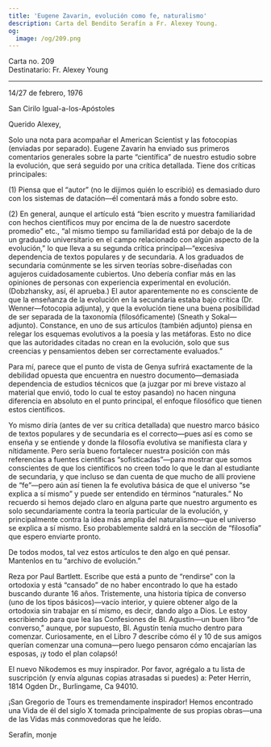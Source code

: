 ```yaml
---
title: 'Eugene Zavarin, evolución como fe, naturalismo'
description: Carta del Bendito Serafín a Fr. Alexey Young.
og:
  image: /og/209.png
---
```


<div style={{textAlign:'right', fontFamily:'monospace'}}>Carta no. 209</div>
<div style={{textAlign:'left', fontFamily:'monospace'}}>Destinatario: Fr. Alexey Young</div>

---

14/27 de febrero, 1976

San Cirilo Igual-a-los-Apóstoles

Querido Alexey,

Solo una nota para acompañar el American Scientist y las fotocopias (enviadas por separado). Eugene Zavarin ha enviado sus primeros comentarios generales sobre la parte “científica” de nuestro estudio sobre la evolución, que será seguido por una crítica detallada. Tiene dos críticas principales:

(1) Piensa que el “autor” (no le dijimos quién lo escribió) es demasiado duro con los sistemas de datación—él comentará más a fondo sobre esto.

(2) En general, aunque el artículo está “bien escrito y muestra familiaridad con hechos científicos muy por encima de la de nuestro sacerdote promedio” etc., “al mismo tiempo su familiaridad está por debajo de la de un graduado universitario en el campo relacionado con algún aspecto de la evolución,” lo que lleva a su segunda crítica principal—“excesiva dependencia de textos populares y de secundaria. A los graduados de secundaria comúnmente se les sirven teorías sobre-diseñadas con agujeros cuidadosamente cubiertos. Uno debería confiar más en las opiniones de personas con experiencia experimental en evolución. (Dobzhansky, así, él aprueba.) El autor aparentemente no es consciente de que la enseñanza de la evolución en la secundaria estaba bajo crítica (Dr. Wenner—fotocopia adjunta), y que la evolución tiene una buena posibilidad de ser separada de la taxonomía (filosóficamente) (Sneath y Sokal—adjunto). Constance, en uno de sus artículos (también adjunto) piensa en relegar los esquemas evolutivos a la poesía y las metáforas. Esto no dice que las autoridades citadas no crean en la evolución, solo que sus creencias y pensamientos deben ser correctamente evaluados.”

Para mí, parece que el punto de vista de Genya sufrirá exactamente de la debilidad opuesta que encuentra en nuestro documento—demasiada dependencia de estudios técnicos que (a juzgar por mi breve vistazo al material que envió, todo lo cual te estoy pasando) no hacen ninguna diferencia en absoluto en el punto principal, el enfoque filosófico que tienen estos científicos.

Yo mismo diría (antes de ver su crítica detallada) que nuestro marco básico de textos populares y de secundaria es el correcto—pues así es como se enseña y se entiende y donde la filosofía evolutiva se manifiesta clara y nítidamente. Pero sería bueno fortalecer nuestra posición con más referencias a fuentes científicas “sofisticadas”—para mostrar que somos conscientes de que los científicos no creen todo lo que le dan al estudiante de secundaria, y que incluso se dan cuenta de que mucho de allí proviene de “fe”—pero aún así tienen la fe evolutiva básica de que el universo “se explica a sí mismo” y puede ser entendido en términos “naturales.” No recuerdo si hemos dejado claro en alguna parte que nuestro argumento es solo secundariamente contra la teoría particular de la evolución, y principalmente contra la idea más amplia del naturalismo—que el universo se explica a sí mismo. Eso probablemente saldrá en la sección de “filosofía” que espero enviarte pronto.

De todos modos, tal vez estos artículos te den algo en qué pensar. Mantenlos en tu “archivo de evolución.”

Reza por Paul Bartlett. Escribe que está a punto de “rendirse” con la ortodoxia y está “cansado” de no haber encontrado lo que ha estado buscando durante 16 años. Tristemente, una historia típica de converso (uno de los tipos básicos)—vacío interior, y quiere obtener algo de la ortodoxia sin trabajar en sí mismo, es decir, dando algo a Dios. Le estoy escribiendo para que lea las Confesiones de Bl. Agustín—un buen libro “de converso,” aunque, por supuesto, Bl. Agustín tenía mucho dentro para comenzar. Curiosamente, en el Libro 7 describe cómo él y 10 de sus amigos querían comenzar una comuna—pero luego pensaron cómo encajarían las esposas, ¡y todo el plan colapsó!

El nuevo Nikodemos es muy inspirador. Por favor, agrégalo a tu lista de suscripción (y envía algunas copias atrasadas si puedes) a: Peter Herrin, 1814 Ogden Dr., Burlingame, Ca 94010.

¡San Gregorio de Tours es tremendamente inspirador! Hemos encontrado una Vida de él del siglo X tomada principalmente de sus propias obras—una de las Vidas más conmovedoras que he leído.

Serafín, monje